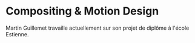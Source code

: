 # Compositing & Motion Design

Martin Guillemet travaille actuellement sur son projet de diplôme à l'école Estienne.